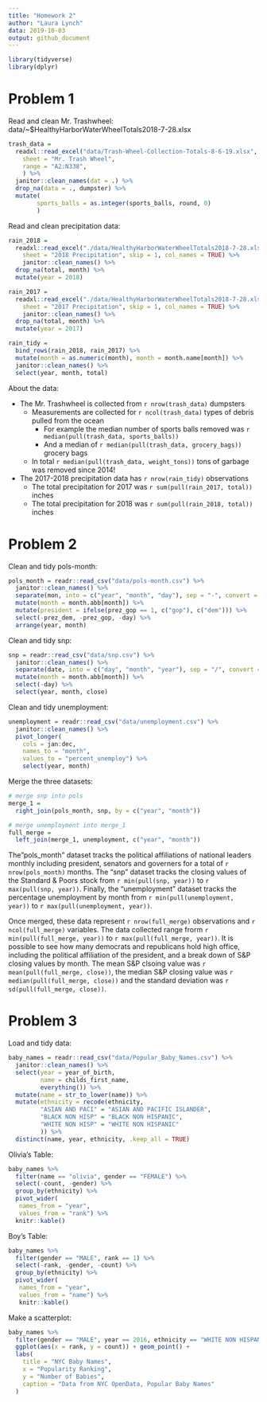 ```yaml
---
title: "Homework 2"
author: "Laura Lynch"
data: 2019-10-03
output: github_document
---
```


```r
library(tidyverse)
library(dplyr)
```

# Problem 1 
Read and clean Mr. Trashwheel:
data/~$HealthyHarborWaterWheelTotals2018-7-28.xlsx

```r
trash_data = 
  readxl::read_excel("data/Trash-Wheel-Collection-Totals-8-6-19.xlsx",
    sheet = "Mr. Trash Wheel",
    range = "A2:N338",
    ) %>% 
  janitor::clean_names(dat = .) %>% 
  drop_na(data = ., dumpster) %>% 
  mutate( 
        sports_balls = as.integer(sports_balls, round, 0)
        )
```

Read and clean precipitation data:
```r
rain_2018 = 
  readxl::read_excel("./data/HealthyHarborWaterWheelTotals2018-7-28.xlsx",
    sheet = "2018 Precipitation", skip = 1, col_names = TRUE) %>%
    janitor::clean_names() %>%
  drop_na(total, month) %>%
  mutate(year = 2018)

rain_2017 = 
  readxl::read_excel("./data/HealthyHarborWaterWheelTotals2018-7-28.xlsx",
    sheet = "2017 Precipitation", skip = 1, col_names = TRUE) %>%
    janitor::clean_names() %>%
  drop_na(total, month) %>%
  mutate(year = 2017)

rain_tidy = 
  bind_rows(rain_2018, rain_2017) %>%
  mutate(month = as.numeric(month), month = month.name[month]) %>%
  janitor::clean_names() %>%
  select(year, month, total) 
```
About the data:

 * The Mr. Trashwheel is collected from `r nrow(trash_data)` dumpsters
    * Measurements are collected for `r ncol(trash_data)` types of debris pulled from the ocean
        * For example the median number of sports balls removed was `r median(pull(trash_data, sports_balls))`
        * And a median of `r median(pull(trash_data, grocery_bags))` grocery bags
    * In total `r median(pull(trash_data, weight_tons))` tons of garbage was removed since 2014!

 * The 2017-2018 precipitation data has `r nrow(rain_tidy)` observations
    * The total precipitation for 2017 was `r sum(pull(rain_2017, total))` inches
    * The total precipitation for 2018 was `r sum(pull(rain_2018, total))` inches


# Problem 2
Clean and tidy pols-month:
```r
pols_month = readr::read_csv("data/pols-month.csv") %>%
  janitor::clean_names() %>%
  separate(mon, into = c("year", "month", "day"), sep = "-", convert = TRUE) %>%
  mutate(month = month.abb[month]) %>%
  mutate(president = ifelse(prez_gop == 1, c("gop"), c("dem"))) %>%
  select(-prez_dem, -prez_gop, -day) %>%
  arrange(year, month)
```
  

Clean and tidy snp:
```r
snp = readr::read_csv("data/snp.csv") %>%
  janitor::clean_names() %>%
  separate(date, into = c("day", "month", "year"), sep = "/", convert = TRUE) %>%
  mutate(month = month.abb[month]) %>%
  select(-day) %>%
  select(year, month, close)
```
Clean and tidy unemployment:
```r
unemployment = readr::read_csv("data/unemployment.csv") %>%
  janitor::clean_names() %>%
  pivot_longer(
    cols = jan:dec, 
    names_to = "month", 
    values_to = "percent_unemploy") %>%
    select(year, month) 
```

Merge the three datasets:
```r
# merge snp into pols
merge_1 = 
  right_join(pols_month, snp, by = c("year", "month"))

# merge unemployment into merge_1
full_merge = 
  left_join(merge_1, unemployment, c("year", "month"))
```

The"pols_month" dataset tracks the political affiliations of national leaders monthly including president, senators and governers for a total of `r nrow(pols_month)` months. The "snp" dataset tracks the closing values of the Standard & Poors stock from  `r min(pull(snp, year))` to `r max(pull(snp, year))`. Finally, the "unemployment" dataset tracks the percentage unemployment by month from `r min(pull(unemployment, year))` to `r max(pull(unemployment, year))`.

Once merged, these data represent `r nrow(full_merge)` observations and `r ncol(full_merge)` variables. The data collected range frorm `r min(pull(full_merge, year))` to `r max(pull(full_merge, year))`. It is possible to see how many democrats and republicans hold high office, including the political affiliation of the president, and a break down of S&P closing values by month. The mean S&P clsoing value was `r mean(pull(full_merge, close))`, the median S&P closing value was `r median(pull(full_merge, close))` and the standard deviation was `r sd(pull(full_merge, close))`.


# Problem 3
Load and tidy data:
```r
baby_names = readr::read_csv("data/Popular_Baby_Names.csv") %>%
  janitor::clean_names() %>%
  select(year = year_of_birth, 
         name = childs_first_name, 
         everything()) %>%
  mutate(name = str_to_lower(name)) %>%
  mutate(ethnicity = recode(ethnicity, 
         "ASIAN AND PACI" = "ASIAN AND PACIFIC ISLANDER",
         "BLACK NON HISP" = "BLACK NON HISPANIC", 
         "WHITE NON HISP" = "WHITE NON HISPANIC" 
         )) %>%
  distinct(name, year, ethnicity, .keep_all = TRUE)
```

Olivia's Table:
```r
baby_names %>% 
  filter(name == "olivia", gender == "FEMALE") %>%
  select(-count, -gender) %>%
  group_by(ethnicity) %>%
  pivot_wider(
   names_from = "year", 
   values_from = "rank") %>%
  knitr::kable() 
```


Boy's Table:
```r
baby_names %>% 
  filter(gender == "MALE", rank == 1) %>%
  select(-rank, -gender, -count) %>%
  group_by(ethnicity) %>%
  pivot_wider(
   names_from = "year", 
   values_from = "name") %>%
   knitr::kable() 
```

Make a scatterplot:
```r
baby_names %>%
  filter(gender == "MALE", year == 2016, ethnicity == "WHITE NON HISPANIC") %>%
  ggplot(aes(x = rank, y = count)) + geom_point() + 
  labs(
    title = "NYC Baby Names",
    x = "Popularity Ranking",
    y = "Number of Babies",
    caption = "Data from NYC OpenData, Popular Baby Names"
  )
```
